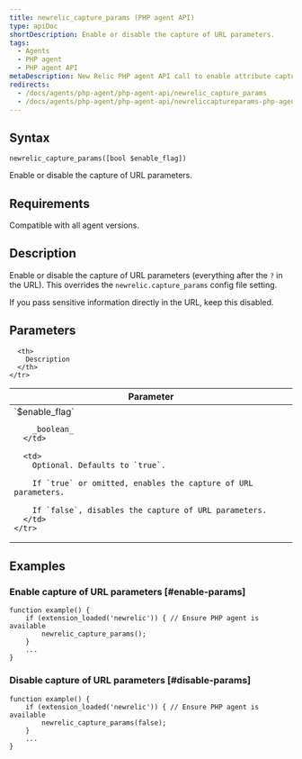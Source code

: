 ```yaml
---
title: newrelic_capture_params (PHP agent API)
type: apiDoc
shortDescription: Enable or disable the capture of URL parameters.
tags:
  - Agents
  - PHP agent
  - PHP agent API
metaDescription: New Relic PHP agent API call to enable attribute capture and override config settings.
redirects:
  - /docs/agents/php-agent/php-agent-api/newrelic_capture_params
  - /docs/agents/php-agent/php-agent-api/newreliccaptureparams-php-agent
---
```


## Syntax

```
newrelic_capture_params([bool $enable_flag])
```

Enable or disable the capture of URL parameters.

## Requirements

Compatible with all agent versions.

## Description

Enable or disable the capture of URL parameters (everything after the `?` in the URL). This overrides the `newrelic.capture_params` config file setting.

<Callout variant="important">
  If you pass sensitive information directly in the URL, keep this disabled.
</Callout>

## Parameters

<table>
  <thead>
    <tr>
      <th width="25%">
        Parameter
      </th>

      <th>
        Description
      </th>
    </tr>
  </thead>

  <tbody>
    <tr>
      <td>
        `$enable_flag`

        _boolean_
      </td>

      <td>
        Optional. Defaults to `true`.

        If `true` or omitted, enables the capture of URL parameters.

        If `false`, disables the capture of URL parameters.
      </td>
    </tr>
  </tbody>
</table>

## Examples

### Enable capture of URL parameters [#enable-params]

```
function example() {
    if (extension_loaded('newrelic')) { // Ensure PHP agent is available
	    newrelic_capture_params();
   	}
    ...
}
```

### Disable capture of URL parameters [#disable-params]

```
function example() {
    if (extension_loaded('newrelic')) { // Ensure PHP agent is available
	    newrelic_capture_params(false);
    }
    ...
}
```
